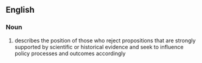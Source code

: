 ==English==

===Noun===
{{wikipedia}}
{{en-noun}}

# describes the position of those who reject propositions that are strongly supported by scientific or historical evidence and seek to influence policy processes and outcomes accordingly